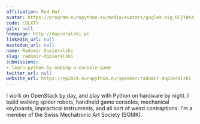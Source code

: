 ```yaml
---
affiliation: Red Hat
avatar: https://program.europython.eu/media/avatars/gogles-big_OCjYWs4.jpg
code: CSLXTY
gitx: null
homepage: http://dopieralski.pl
linkedin_url: null
mastodon_url: null
name: Radomir Dopieralski
slug: radomir-dopieralski
submissions:
- learn-python-by-making-a-console-game
twitter_url: null
website_url: https://ep2024.europython.eu/speaker/radomir-dopieralski
---
```


I work on OpenStack by day, and play with Python on hardware by night. I build walking spider robots, handheld game consoles, mechanical keyboards, impractical instruments, and all sort of weird contraptions. I'm a member of the Swiss Mechatronic Art Society (SGMK).

